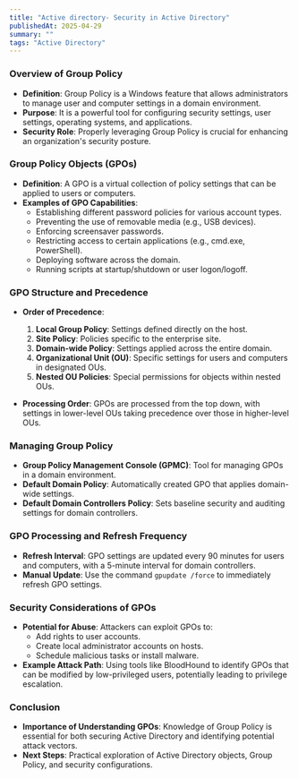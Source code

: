 ```yaml
---
title: "Active directory- Security in Active Directory"
publishedAt: 2025-04-29
summary: ""
tags: "Active Directory"
---
```



### Overview of Group Policy
- **Definition**: Group Policy is a Windows feature that allows administrators to manage user and computer settings in a domain environment.
- **Purpose**: It is a powerful tool for configuring security settings, user settings, operating systems, and applications.
- **Security Role**: Properly leveraging Group Policy is crucial for enhancing an organization's security posture.

### Group Policy Objects (GPOs)
- **Definition**: A GPO is a virtual collection of policy settings that can be applied to users or computers.
- **Examples of GPO Capabilities**:
  - Establishing different password policies for various account types.
  - Preventing the use of removable media (e.g., USB devices).
  - Enforcing screensaver passwords.
  - Restricting access to certain applications (e.g., cmd.exe, PowerShell).
  - Deploying software across the domain.
  - Running scripts at startup/shutdown or user logon/logoff.

### GPO Structure and Precedence
- **Order of Precedence**:
  1. **Local Group Policy**: Settings defined directly on the host.
  2. **Site Policy**: Policies specific to the enterprise site.
  3. **Domain-wide Policy**: Settings applied across the entire domain.
  4. **Organizational Unit (OU)**: Specific settings for users and computers in designated OUs.
  5. **Nested OU Policies**: Special permissions for objects within nested OUs.

- **Processing Order**: GPOs are processed from the top down, with settings in lower-level OUs taking precedence over those in higher-level OUs.

### Managing Group Policy
- **Group Policy Management Console (GPMC)**: Tool for managing GPOs in a domain environment.
- **Default Domain Policy**: Automatically created GPO that applies domain-wide settings.
- **Default Domain Controllers Policy**: Sets baseline security and auditing settings for domain controllers.

### GPO Processing and Refresh Frequency
- **Refresh Interval**: GPO settings are updated every 90 minutes for users and computers, with a 5-minute interval for domain controllers.
- **Manual Update**: Use the command `gpupdate /force` to immediately refresh GPO settings.

### Security Considerations of GPOs
- **Potential for Abuse**: Attackers can exploit GPOs to:
  - Add rights to user accounts.
  - Create local administrator accounts on hosts.
  - Schedule malicious tasks or install malware.
- **Example Attack Path**: Using tools like BloodHound to identify GPOs that can be modified by low-privileged users, potentially leading to privilege escalation.

### Conclusion
- **Importance of Understanding GPOs**: Knowledge of Group Policy is essential for both securing Active Directory and identifying potential attack vectors.
- **Next Steps**: Practical exploration of Active Directory objects, Group Policy, and security configurations.

